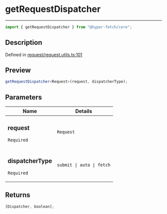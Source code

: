 # getRequestDispatcher

<div class="api-docs__separator" data-reactroot="">

---

</div><div class="api-docs__import" data-reactroot="">

```ts
import { getRequestDispatcher } from "@hyper-fetch/core";
```

</div><div class="api-docs__section">

## Description

</div><div class="api-docs__description"><span class="api-docs__do-not-parse">

</span></div><p class="api-docs__definition">

Defined in
[request/request.utils.ts:101](https://github.com/BetterTyped/hyper-fetch/blob/c3e2c45/packages/core/src/request/request.utils.ts#L101)

</p><div class="api-docs__section">

## Preview

</div><div class="api-docs__preview fn">

```ts
getRequestDispatcher<Request>(request, dispatcherType);
```

</div><div class="api-docs__section">

## Parameters

</div>
<div class="api-docs__parameters">
<table>
<thead><tr><th>Name</th><th>Details</th></tr></thead>
<tbody><tr param-data="request"><td class="api-docs__param-name required">

### request

`Required`

</td><td class="api-docs__param-type">

`Request`

</td></tr><tr param-data="dispatcherType"><td class="api-docs__param-name required">

### dispatcherType

`Required`

</td><td class="api-docs__param-type">

`submit | auto | fetch`

</td></tr></tbody></table></div><div class="api-docs__section">

## Returns

</div><div class="api-docs__returns">

```ts
[Dispatcher, boolean];
```

</div>

